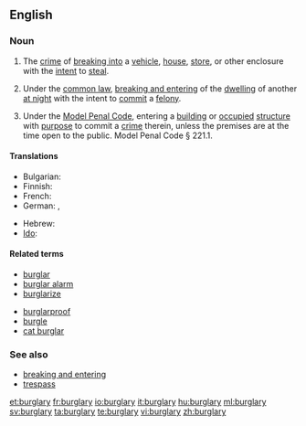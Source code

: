 ==English==

===Noun===
{{wikipedia}}
{{en-noun|burglaries}}

# The [[crime]] of [[break in|breaking into]] a [[vehicle]], [[house]], [[store]], or other enclosure with the [[intent]] to [[steal]].
# {{legal}} Under the [[common law]], [[breaking and entering]] of the [[dwelling]] of another [[at night]] with the intent to [[commit]] a [[felony]].
# {{context|legal|US}} Under the [[w:Model Penal Code|Model Penal Code]], entering a [[building]] or [[occupied]] [[structure]] with [[purpose]] to commit a [[crime]] therein, unless the premises are at the time open to the public. Model Penal Code § 221.1.

====Translations====
{{trans-top|the crime of breaking into}}
* Bulgarian: {{t|bg|кражба чрез взлом|sc=Cyrl}}
* Finnish: {{t-|fi|murto}}
* French: {{t+|fr|cambriolage|m}}
* German: {{t+|de|Einbruch|m}}, {{t-|de|Einbruchdiebstahl|m}}
{{trans-mid}}
* Hebrew: {{t-|he|פריצה|f|tr=pritza|sc=Hebr}}
* [[Ido]]: {{t+|io|rupto-furto|xs=Ido}}
{{trans-bottom}}

====Related terms====
{{top2}}
*[[burglar]]
*[[burglar alarm]]
*[[burglarize]]
{{mid2}}
*[[burglarproof]]
*[[burgle]]
*[[cat burglar]]
{{bottom}}

===See also===
* [[breaking and entering]]
* [[trespass]]

[[et:burglary]]
[[fr:burglary]]
[[io:burglary]]
[[it:burglary]]
[[hu:burglary]]
[[ml:burglary]]
[[sv:burglary]]
[[ta:burglary]]
[[te:burglary]]
[[vi:burglary]]
[[zh:burglary]]